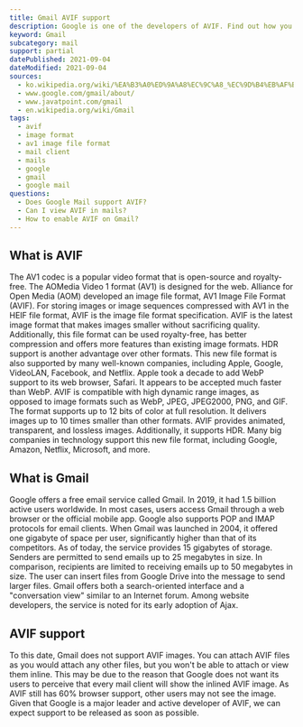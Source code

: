```yaml
---
title: Gmail AVIF support
description: Google is one of the developers of AVIF. Find out how you can use AVIF images in Gmail.
keyword: Gmail
subcategory: mail
support: partial
datePublished: 2021-09-04
dateModified: 2021-09-04
sources:
  - ko.wikipedia.org/wiki/%EA%B3%A0%ED%9A%A8%EC%9C%A8_%EC%9D%B4%EB%AF%B8%EC%A7%80_%ED%8C%8C%EC%9D%BC_%ED%8F%AC%EB%A7%B7
  - www.google.com/gmail/about/
  - www.javatpoint.com/gmail
  - en.wikipedia.org/wiki/Gmail
tags:
  - avif
  - image format
  - av1 image file format
  - mail client
  - mails
  - google
  - gmail
  - google mail
questions:
  - Does Google Mail support AVIF?
  - Can I view AVIF in mails?
  - How to enable AVIF on Gmail?
---
```


## What is AVIF

The AV1 codec is a popular video format that is open-source and royalty-free. The AOMedia Video 1 format (AV1) is designed for the web. Alliance for Open Media (AOM) developed an image file format, AV1 Image File Format (AVIF). For storing images or image sequences compressed with AV1 in the HEIF file format, AVIF is the image file format specification. AVIF is the latest image format that makes images smaller without sacrificing quality. Additionally, this file format can be used royalty-free, has better compression and offers more features than existing image formats. HDR support is another advantage over other formats. This new file format is also supported by many well-known companies, including Apple, Google, VideoLAN, Facebook, and Netflix. Apple took a decade to add WebP support to its web browser, Safari. It appears to be accepted much faster than WebP. AVIF is compatible with high dynamic range images, as opposed to image formats such as WebP, JPEG, JPEG2000, PNG, and GIF. The format supports up to 12 bits of color at full resolution. It delivers images up to 10 times smaller than other formats. AVIF provides animated, transparent, and lossless images. Additionally, it supports HDR. Many big companies in technology support this new file format, including Google, Amazon, Netflix, Microsoft, and more.

## What is Gmail

Google offers a free email service called Gmail. In 2019, it had 1.5 billion active users worldwide. In most cases, users access Gmail through a web browser or the official mobile app. Google also supports POP and IMAP protocols for email clients. When Gmail was launched in 2004, it offered one gigabyte of space per user, significantly higher than that of its competitors. As of today, the service provides 15 gigabytes of storage. Senders are permitted to send emails up to 25 megabytes in size.
In comparison, recipients are limited to receiving emails up to 50 megabytes in size. The user can insert files from Google Drive into the message to send larger files. Gmail offers both a search-oriented interface and a "conversation view" similar to an Internet forum. Among website developers, the service is noted for its early adoption of Ajax.

## AVIF support

To this date, Gmail does not support AVIF images. You can attach AVIF files as you would attach any other files, but you won't be able to attach or view them inline.
This may be due to the reason that Google does not want its users to perceive that every mail client will show the inlined AVIF image. As AVIF still has 60% browser support, other users may not see the image.
Given that Google is a major leader and active developer of AVIF, we can expect support to be released as soon as possible.
